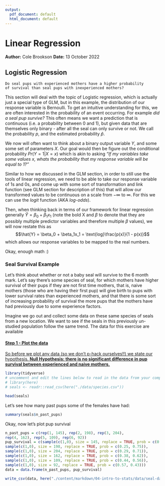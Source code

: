 ```yaml
---
output:
  pdf_document: default
  html_document: default
---
```

# Linear Regression
**Author:** Cole Brookson
**Date:** 13 October 2022

## Logistic Regression

<code>Do seal pups with experienced mothers have a higher probability of survival than seal pups with inexperienced mothers?</code>

This section will deal with the topic of Logistic regression, which is actually just a special type of GLM, but in this example, the distribution of our response variable is Bernoulli. To get an intuitive understanding for this, we are often interested in the probability of an event occurring. For example <em>did a seal pup survive?</em> This often means we want a prediction that is continuous (i.e. a probability between 0 and 1), but given data that are themselves only binary - after all the seal can only survive or not. We call the probability $p$, and the estimated probability $\hat{p}$.

We now will often want to think about a binary output variable $Y$, and some some set of parameters $X$. Our goal would then be figure out the conditional probability $Pr(Y = 1|X = x)$ which is akin to asking <em>"If my variables take some values $x$, whats the probability that my response variable will be equal to 1?"</em> 

Similar to how we discussed in the GLM section, in order to still use the tools of linear regression, we need to be able to take our response variable of 1s and 0s, and come up with some sort of transformation and link function (see GLM section for description of this) that will allow our transformed values to be continuous on a scale from $- \infty$ to $\infty$. For this we can use the <em>logit</em> function (AKA <em>log-odds</em>). 

Then, when thinking back in terms of our framework for linear regression generally $\hat{Y} = \beta_0 + \beta_1x_1$ (note the bold X and $\beta$ to denote that they are possibly multiple predictor variables and therefore multiple $\beta$ values), we will now restate this as $$\hat{Y} = \beta_0 + \beta_1x_1 = \text{log}\frac{p(x)}{1 - p(x)}$$which allows our response variables to be mapped to the real numbers. 

Okay, enough math :) 

### Seal Survival Example

Let's think about whether or not a baby seal will survive to the 6 month mark. Let's say there's some species of seal, for which mothers have higher survival of their pups if they are not first time mothers, that is, naive mothers (those who are having their first pup) will give birth to pups with lower survival rates than experienced mothers, and that there is some sort of increasing probability of survival the more pups that the mothers have had previously due to some experience factors.

Imagine we go out and collect some data on these same species of seals from a new location. We want to see if the seals in this previously un-studied population follow the same trend. The data for this exercise are available <a href="">

#### Step 1 - Plot the data

So before we plot any data (so we don’t p-hack ourselves!!) we state our hypothesis. <strong>Null Hypothesis: there is no significant difference in pup survival between experienced and naive mothers. </strong>

```r
library(tidyverse)
# uncomment and edit the lines below to read in the data from your computer
# library(here)
# seals <- readr::read_csv(here("./data/species.csv"))

head(seals)
```

Let's see how many past pups some of the females have had: 

```r
summary(seals$n_past_pups)
```
Okay, now let's plot pup survival 

```r
n_past_pups = c(rep(1, 145), rep(2, 198), rep(3, 204),
rep(4, 162), rep(5, 109), rep(6, 92))
pup_survival = c(sample(c(1,0), size = 145, replace = TRUE, prob = c(0.2, 0.8)),
sample(c(1,0), size = 198, replace = TRUE, prob = c(0.25, 0.75)),
sample(c(1,0), size = 204, replace = TRUE, prob = c(0.29, 0.71)),
sample(c(1,0), size = 162, replace = TRUE, prob = c(0.38, 0.62)),
sample(c(1,0), size = 109, replace = TRUE, prob = c(0.44, 0.56)),
sample(c(1,0), size = 92, replace = TRUE, prob = c(0.57, 0.43)))
data = data.frame(n_past_pups, pup_survival)

write_csv(data, here("./content/markdown/04-intro-to-stats/data/seal-data.csv"))
```


